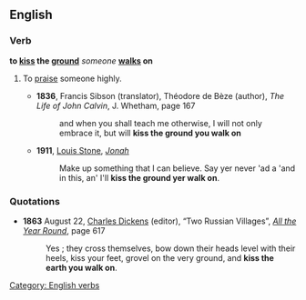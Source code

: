 ==English==

===Verb===
'''to [[kiss]] the [[ground]]''' ''someone'' '''[[walk]]s on'''

# {{figurative}} To [[praise]] someone highly.
#* '''1836''', Francis Sibson (translator), Théodore de Bèze (author), ''The Life of John Calvin'', J. Whetham, page 167
#*: and when you shall teach me otherwise, I will not only embrace it, but will '''kiss the ground you walk on'''
#* '''1911''', [[w:Louis Stone|Louis Stone]], ''[[wikisource:Jonah|Jonah]]''
#*: Make up something that I can believe. Say yer never 'ad a 'and in this, an' I'll '''kiss the ground yer walk on'''.

===Quotations===
* '''1863''' August 22, [[w:Charles Dickens|Charles Dickens]] (editor), “Two Russian Villages”, ''[[w:All the Year Round|All the Year Round]]'', page 617
*: Yes ; they cross themselves, bow down their heads level with their heels, kiss your feet, grovel on the very ground, and '''kiss the earth you walk on'''.

[[Category: English verbs]]